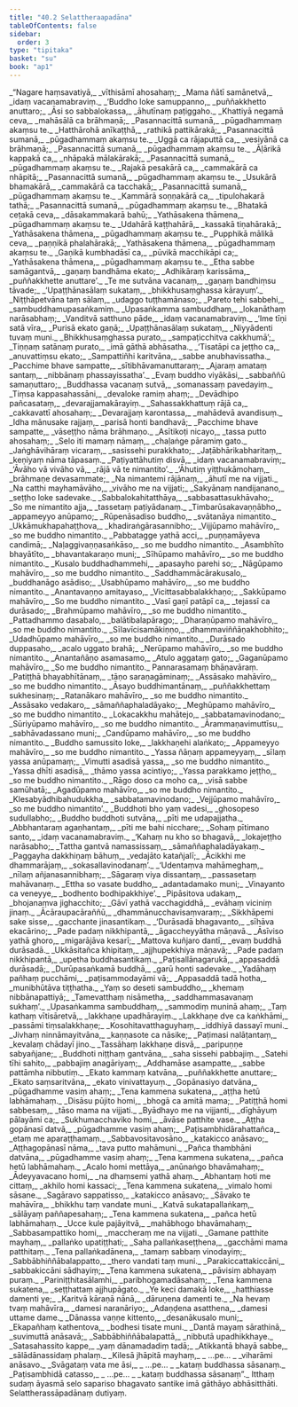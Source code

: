 ```yaml
---
title: "40.2 Selattheraapadāna"
tableOfContents: false
sidebar:
  order: 3
type: "tipitaka"
basket: "su"
book: "ap1"
---
```



<DynamicBreadcrumb />

<Division number="208" book="ap1">

<Paragraph number="4507" type="verses" book="ap1">
_“Nagare haṃsavatiyā,_  
_vīthisāmī ahosahaṃ;_  
_Mama ñātī samānetvā,_  
_idaṃ vacanamabraviṃ._  

</Paragraph>

</Division>
<Division number="209" book="ap1">

<Paragraph number="4508" type="verses" book="ap1">
_‘Buddho loke samuppanno,_  
_puññakkhetto anuttaro;_  
_Āsi so sabbalokassa,_  
_āhutīnaṃ paṭiggaho._  

</Paragraph>

</Division>
<Division number="210" book="ap1">

<Paragraph number="4509" type="verses" book="ap1">
_Khattiyā negamā ceva,_  
_mahāsālā ca brāhmaṇā;_  
_Pasannacittā sumanā,_  
_pūgadhammaṃ akaṃsu te._  

</Paragraph>

</Division>
<Division number="211" book="ap1">

<Paragraph number="4510" type="verses" book="ap1">
_Hatthārohā anīkaṭṭhā,_  
_rathikā pattikārakā;_  
_Pasannacittā sumanā,_  
_pūgadhammaṃ akaṃsu te._  

</Paragraph>

</Division>
<Division number="212" book="ap1">

<Paragraph number="4511" type="verses" book="ap1">
_Uggā ca rājaputtā ca,_  
_vesiyānā ca brāhmaṇā;_  
_Pasannacittā sumanā,_  
_pūgadhammaṃ akaṃsu te._  

</Paragraph>

</Division>
<Division number="213" book="ap1">

<Paragraph number="4512" type="verses" book="ap1">
_Āḷārikā kappakā ca,_  
_nhāpakā mālakārakā;_  
_Pasannacittā sumanā,_  
_pūgadhammaṃ akaṃsu te._  

</Paragraph>

</Division>
<Division number="214" book="ap1">

<Paragraph number="4513" type="verses" book="ap1">
_Rajakā pesakārā ca,_  
_cammakārā ca nhāpitā;_  
_Pasannacittā sumanā,_  
_pūgadhammaṃ akaṃsu te._  

</Paragraph>

</Division>
<Division number="215" book="ap1">

<Paragraph number="4514" type="verses" book="ap1">
_Usukārā bhamakārā,_  
_cammakārā ca tacchakā;_  
_Pasannacittā sumanā,_  
_pūgadhammaṃ akaṃsu te._  

</Paragraph>

</Division>
<Division number="216" book="ap1">

<Paragraph number="4515" type="verses" book="ap1">
_Kammārā soṇṇakārā ca,_  
_tipulohakarā tathā;_  
_Pasannacittā sumanā,_  
_pūgadhammaṃ akaṃsu te._  

</Paragraph>

</Division>
<Division number="217" book="ap1">

<Paragraph number="4516" type="verses" book="ap1">
_Bhatakā ceṭakā ceva,_  
_dāsakammakarā bahū;_  
_Yathāsakena thāmena,_  
_pūgadhammaṃ akaṃsu te._  

</Paragraph>

</Division>
<Division number="218" book="ap1">

<Paragraph number="4517" type="verses" book="ap1">
_Udahārā kaṭṭhahārā,_  
_kassakā tiṇahārakā;_  
_Yathāsakena thāmena,_  
_pūgadhammaṃ akaṃsu te._  

</Paragraph>

</Division>
<Division number="219" book="ap1">

<Paragraph number="4518" type="verses" book="ap1">
_Pupphikā mālikā ceva,_  
_paṇṇikā phalahārakā;_  
_Yathāsakena thāmena,_  
_pūgadhammaṃ akaṃsu te._  

</Paragraph>

</Division>
<Division number="220" book="ap1">

<Paragraph number="4519" type="verses" book="ap1">
_Gaṇikā kumbhadāsī ca,_  
_pūvikā macchikāpi ca;_  
_Yathāsakena thāmena,_  
_pūgadhammaṃ akaṃsu te._  

</Paragraph>

</Division>
<Division number="221" book="ap1">

<Paragraph number="4520" type="verses" book="ap1">
_Etha sabbe samāgantvā,_  
_gaṇaṃ bandhāma ekato;_  
_Adhikāraṃ karissāma,_  
_puññakkhette anuttare’._  

</Paragraph>

</Division>
<Division number="222" book="ap1">

<Paragraph number="4521" type="verses" book="ap1">
_Te me sutvāna vacanaṃ,_  
_gaṇaṃ bandhiṃsu tāvade;_  
_‘Upaṭṭhānasālaṃ sukataṃ,_  
_bhikkhusaṃghassa kārayuṃ’._  

</Paragraph>

</Division>
<Division number="223" book="ap1">

<Paragraph number="4522" type="verses" book="ap1">
_Niṭṭhāpetvāna taṃ sālaṃ,_  
_udaggo tuṭṭhamānaso;_  
_Pareto tehi sabbehi,_  
_sambuddhamupasaṅkamiṃ._  

</Paragraph>

</Division>
<Division number="224" book="ap1">

<Paragraph number="4523" type="verses" book="ap1">
_Upasaṅkamma sambuddhaṃ,_  
_lokanāthaṃ narāsabhaṃ;_  
_Vanditvā satthuno pāde,_  
_idaṃ vacanamabraviṃ._  

</Paragraph>

</Division>
<Division number="225" book="ap1">

<Paragraph number="4524" type="verses" book="ap1">
_‘Ime tīṇi satā vīra,_  
_Purisā ekato gaṇā;_  
_Upaṭṭhānasālaṃ sukataṃ,_  
_Niyyādenti tuvaṃ muni._  

</Paragraph>

</Division>
<Division number="226" book="ap1">

<Paragraph number="4525" type="verses" book="ap1">
_Bhikkhusaṃghassa purato,_  
_sampaṭicchitva cakkhumā’;_  
_Tiṇṇaṃ satānaṃ purato,_  
_imā gāthā abhāsatha._  

</Paragraph>

</Division>
<Division number="227" book="ap1">

<Paragraph number="4526" type="verses" book="ap1">
_‘Tisatāpi ca jeṭṭho ca,_  
_anuvattiṃsu ekato;_  
_Sampattiñhi karitvāna,_  
_sabbe anubhavissatha._  

</Paragraph>

</Division>
<Division number="228" book="ap1">

<Paragraph number="4527" type="verses" book="ap1">
_Pacchime bhave sampatte,_  
_sītibhāvamanuttaraṃ;_  
_Ajaraṃ amataṃ santaṃ,_  
_nibbānaṃ phassayissatha’._  

</Paragraph>

</Division>
<Division number="229" book="ap1">

<Paragraph number="4528" type="verses" book="ap1">
_Evaṃ buddho viyākāsi,_  
_sabbaññū samaṇuttaro;_  
_Buddhassa vacanaṃ sutvā,_  
_somanassaṃ pavedayiṃ._  

</Paragraph>

</Division>
<Division number="230" book="ap1">

<Paragraph number="4529" type="verses" book="ap1">
_Tiṃsa kappasahassāni,_  
_devaloke ramiṃ ahaṃ;_  
_Devādhipo pañcasataṃ,_  
_devarajjamakārayiṃ._  

</Paragraph>

</Division>
<Division number="231" book="ap1">

<Paragraph number="4530" type="verses" book="ap1">
_Sahassakkhattuṃ rājā ca,_  
_cakkavattī ahosahaṃ;_  
_Devarajjaṃ karontassa,_  
_mahādevā avandisuṃ._  

</Paragraph>

</Division>
<Division number="232" book="ap1">

<Paragraph number="4531" type="verses" book="ap1">
_Idha mānusake rajjaṃ,_  
_parisā honti bandhavā;_  
_Pacchime bhave sampatte,_  
_vāseṭṭho nāma brāhmaṇo._  

</Paragraph>

</Division>
<Division number="233" book="ap1">

<Paragraph number="4532" type="verses" book="ap1">
_Asītikoṭi nicayo,_  
_tassa putto ahosahaṃ;_  
_Selo iti mamaṃ nāmaṃ,_  
_chaḷaṅge pāramiṃ gato._  

</Paragraph>

</Division>
<Division number="234" book="ap1">

<Paragraph number="4533" type="verses" book="ap1">
_Jaṅghāvihāraṃ vicaraṃ,_  
_sasissehi purakkhato;_  
_Jaṭābhārikabharitaṃ,_  
_keṇiyaṃ nāma tāpasaṃ._  

</Paragraph>

</Division>
<Division number="235" book="ap1">

<Paragraph number="4534" type="verses" book="ap1">
_Paṭiyattāhutiṃ disvā,_  
_idaṃ vacanamabraviṃ;_  
_‘Āvāho vā vivāho vā,_  
_rājā vā te nimantito’._  

</Paragraph>

</Division>
<Division number="236" book="ap1">

<Paragraph number="4535" type="verses" book="ap1">
_‘Āhutiṃ yiṭṭhukāmohaṃ,_  
_brāhmaṇe devasammate;_  
_Na nimantemi rājānaṃ,_  
_āhutī me na vijjati._  

</Paragraph>

</Division>
<Division number="237" book="ap1">

<Paragraph number="4536" type="verses" book="ap1">
_Na catthi mayhamāvāho,_  
_vivāho me na vijjati;_  
_Sakyānaṃ nandijanano,_  
_seṭṭho loke sadevake._  

</Paragraph>

</Division>
<Division number="238" book="ap1">

<Paragraph number="4537" type="verses" book="ap1">
_Sabbalokahitatthāya,_  
_sabbasattasukhāvaho;_  
_So me nimantito ajja,_  
_tassetaṃ paṭiyādanaṃ._  

</Paragraph>

</Division>
<Division number="239" book="ap1">

<Paragraph number="4538" type="verses" book="ap1">
_Timbarūsakavaṇṇābho,_  
_appameyyo anūpamo;_  
_Rūpenāsadiso buddho,_  
_svātanāya nimantito._  

</Paragraph>

</Division>
<Division number="240" book="ap1">

<Paragraph number="4539" type="verses" book="ap1">
_Ukkāmukhapahaṭṭhova,_  
_khadiraṅgārasannibho;_  
_Vijjūpamo mahāvīro,_  
_so me buddho nimantito._  

</Paragraph>

</Division>
<Division number="241" book="ap1">

<Paragraph number="4540" type="verses" book="ap1">
_Pabbatagge yathā acci,_  
_puṇṇamāyeva candimā;_  
_Naḷaggivaṇṇasaṅkāso,_  
_so me buddho nimantito._  

</Paragraph>

</Division>
<Division number="242" book="ap1">

<Paragraph number="4541" type="verses" book="ap1">
_Asambhīto bhayātīto,_  
_bhavantakaraṇo muni;_  
_Sīhūpamo mahāvīro,_  
_so me buddho nimantito._  

</Paragraph>

</Division>
<Division number="243" book="ap1">

<Paragraph number="4542" type="verses" book="ap1">
_Kusalo buddhadhammehi,_  
_apasayho parehi so;_  
_Nāgūpamo mahāvīro,_  
_so me buddho nimantito._  

</Paragraph>

</Division>
<Division number="244" book="ap1">

<Paragraph number="4543" type="verses" book="ap1">
_Saddhammācārakusalo,_  
_buddhanāgo asādiso;_  
_Usabhūpamo mahāvīro,_  
_so me buddho nimantito._  

</Paragraph>

</Division>
<Division number="245" book="ap1">

<Paragraph number="4544" type="verses" book="ap1">
_Anantavaṇṇo amitayaso,_  
_Vicittasabbalakkhaṇo;_  
_Sakkūpamo mahāvīro,_  
_So me buddho nimantito._  

</Paragraph>

</Division>
<Division number="246" book="ap1">

<Paragraph number="4545" type="verses" book="ap1">
_Vasī gaṇī patāpī ca,_  
_tejassī ca durāsado;_  
_Brahmūpamo mahāvīro,_  
_so me buddho nimantito._  

</Paragraph>

</Division>
<Division number="247" book="ap1">

<Paragraph number="4546" type="verses" book="ap1">
_Pattadhammo dasabalo,_  
_balātibalapārago;_  
_Dharaṇūpamo mahāvīro,_  
_so me buddho nimantito._  

</Paragraph>

</Division>
<Division number="248" book="ap1">

<Paragraph number="4547" type="verses" book="ap1">
_Sīlavīcisamākiṇṇo,_  
_dhammaviññāṇakhobhito;_  
_Udadhūpamo mahāvīro,_  
_so me buddho nimantito._  

</Paragraph>

</Division>
<Division number="249" book="ap1">

<Paragraph number="4548" type="verses" book="ap1">
_Durāsado duppasaho,_  
_acalo uggato brahā;_  
_Nerūpamo mahāvīro,_  
_so me buddho nimantito._  

</Paragraph>

</Division>
<Division number="250" book="ap1">

<Paragraph number="4549" type="verses" book="ap1">
_Anantañāṇo asamasamo,_  
_Atulo aggataṃ gato;_  
_Gaganūpamo mahāvīro,_  
_So me buddho nimantito._  


</Paragraph>
</Division>

<Paragraph number="4550" type="center" book="ap1">
Pannarasamaṃ bhāṇavāraṃ.


</Paragraph>

<Division number="251" book="ap1">

<Paragraph number="4551" type="verses" book="ap1">
_Patiṭṭhā bhayabhītānaṃ,_  
_tāṇo saraṇagāminaṃ;_  
_Assāsako mahāvīro,_  
_so me buddho nimantito._  

</Paragraph>

</Division>
<Division number="252" book="ap1">

<Paragraph number="4552" type="verses" book="ap1">
_Āsayo buddhimantānaṃ,_  
_puññakkhettaṃ sukhesinaṃ;_  
_Ratanākaro mahāvīro,_  
_so me buddho nimantito._  

</Paragraph>

</Division>
<Division number="253" book="ap1">

<Paragraph number="4553" type="verses" book="ap1">
_Assāsako vedakaro,_  
_sāmaññaphaladāyako;_  
_Meghūpamo mahāvīro,_  
_so me buddho nimantito._  

</Paragraph>

</Division>
<Division number="254" book="ap1">

<Paragraph number="4554" type="verses" book="ap1">
_Lokacakkhu mahātejo,_  
_sabbatamavinodano;_  
_Sūriyūpamo mahāvīro,_  
_so me buddho nimantito._  

</Paragraph>

</Division>
<Division number="255" book="ap1">

<Paragraph number="4555" type="verses" book="ap1">
_Ārammaṇavimuttīsu,_  
_sabhāvadassano muni;_  
_Candūpamo mahāvīro,_  
_so me buddho nimantito._  

</Paragraph>

</Division>
<Division number="256" book="ap1">

<Paragraph number="4556" type="verses" book="ap1">
_Buddho samussito loke,_  
_lakkhaṇehi alaṅkato;_  
_Appameyyo mahāvīro,_  
_so me buddho nimantito._  

</Paragraph>

</Division>
<Division number="257" book="ap1">

<Paragraph number="4557" type="verses" book="ap1">
_Yassa ñāṇaṃ appameyyaṃ,_  
_sīlaṃ yassa anūpamaṃ;_  
_Vimutti asadisā yassa,_  
_so me buddho nimantito._  

</Paragraph>

</Division>
<Division number="258" book="ap1">

<Paragraph number="4558" type="verses" book="ap1">
_Yassa dhīti asadisā,_  
_thāmo yassa acintiyo;_  
_Yassa parakkamo jeṭṭho,_  
_so me buddho nimantito._  

</Paragraph>

</Division>
<Division number="259" book="ap1">

<Paragraph number="4559" type="verses" book="ap1">
_Rāgo doso ca moho ca,_  
_visā sabbe samūhatā;_  
_Agadūpamo mahāvīro,_  
_so me buddho nimantito._  

</Paragraph>

</Division>
<Division number="260" book="ap1">

<Paragraph number="4560" type="verses" book="ap1">
_Klesabyādhibahudukkha,_  
_sabbatamavinodano;_  
_Vejjūpamo mahāvīro,_  
_so me buddho nimantito’._  

</Paragraph>

</Division>
<Division number="261" book="ap1">

<Paragraph number="4561" type="verses" book="ap1">
_Buddhoti bho yaṃ vadesi,_  
_ghosopeso sudullabho;_  
_Buddho buddhoti sutvāna,_  
_pīti me udapajjatha._  

</Paragraph>

</Division>
<Division number="262" book="ap1">

<Paragraph number="4562" type="verses" book="ap1">
_Abbhantaraṃ agaṇhantaṃ,_  
_pīti me bahi nicchare;_  
_Sohaṃ pītimano santo,_  
_idaṃ vacanamabraviṃ._  

</Paragraph>

</Division>
<Division number="263" book="ap1">

<Paragraph number="4563" type="verses" book="ap1">
_‘Kahaṃ nu kho so bhagavā,_  
_lokajeṭṭho narāsabho;_  
_Tattha gantvā namassissaṃ,_  
_sāmaññaphaladāyakaṃ._  

</Paragraph>

</Division>
<Division number="264" book="ap1">

<Paragraph number="4564" type="verses" book="ap1">
_Paggayha dakkhiṇaṃ bāhuṃ,_  
_vedajāto katañjalī;_  
_Ācikkhi me dhammarājaṃ,_  
_sokasallavinodanaṃ’._  

</Paragraph>

</Division>
<Division number="265" book="ap1">

<Paragraph number="4565" type="verses" book="ap1">
_‘Udentaṃva mahāmeghaṃ,_  
_nīlaṃ añjanasannibhaṃ;_  
_Sāgaraṃ viya dissantaṃ,_  
_passasetaṃ mahāvanaṃ._  

</Paragraph>

</Division>
<Division number="266" book="ap1">

<Paragraph number="4566" type="verses" book="ap1">
_Ettha so vasate buddho,_  
_adantadamako muni;_  
_Vinayanto ca veneyye,_  
_bodhento bodhipakkhiye’._  

</Paragraph>

</Division>
<Division number="267" book="ap1">

<Paragraph number="4567" type="verses" book="ap1">
_Pipāsitova udakaṃ,_  
_bhojanaṃva jighacchito;_  
_Gāvī yathā vacchagiddhā,_  
_evāhaṃ viciniṃ jinaṃ._  

</Paragraph>

</Division>
<Division number="268" book="ap1">

<Paragraph number="4568" type="verses" book="ap1">
_Ācāraupacāraññū,_  
_dhammānucchavisaṃvaraṃ;_  
_Sikkhāpemi sake sisse,_  
_gacchante jinasantikaṃ._  

</Paragraph>

</Division>
<Division number="269" book="ap1">

<Paragraph number="4569" type="verses" book="ap1">
_‘Durāsadā bhagavanto,_  
_sīhāva ekacārino;_  
_Pade padaṃ nikkhipantā,_  
_āgaccheyyātha māṇavā._  

</Paragraph>

</Division>
<Division number="270" book="ap1">

<Paragraph number="4570" type="verses" book="ap1">
_Āsīviso yathā ghoro,_  
_migarājāva kesarī;_  
_Mattova kuñjaro dantī,_  
_evaṃ buddhā durāsadā._  

</Paragraph>

</Division>
<Division number="271" book="ap1">

<Paragraph number="4571" type="verses" book="ap1">
_Ukkāsitañca khipitaṃ,_  
_ajjhupekkhiya māṇavā;_  
_Pade padaṃ nikkhipantā,_  
_upetha buddhasantikaṃ._  

</Paragraph>

</Division>
<Division number="272" book="ap1">

<Paragraph number="4572" type="verses" book="ap1">
_Paṭisallānagarukā,_  
_appasaddā durāsadā;_  
_Durūpasaṅkamā buddhā,_  
_garū honti sadevake._  

</Paragraph>

</Division>
<Division number="273" book="ap1">

<Paragraph number="4573" type="verses" book="ap1">
_Yadāhaṃ pañhaṃ pucchāmi,_  
_paṭisammodayāmi vā;_  
_Appasaddā tadā hotha,_  
_munibhūtāva tiṭṭhatha._  

</Paragraph>

</Division>
<Division number="274" book="ap1">

<Paragraph number="4574" type="verses" book="ap1">
_Yaṃ so deseti sambuddho,_  
_khemaṃ nibbānapattiyā;_  
_Tamevatthaṃ nisāmetha,_  
_saddhammasavanaṃ sukhaṃ’._  

</Paragraph>

</Division>
<Division number="275" book="ap1">

<Paragraph number="4575" type="verses" book="ap1">
_Upasaṅkamma sambuddhaṃ,_  
_sammodiṃ muninā ahaṃ;_  
_Taṃ kathaṃ vītisāretvā,_  
_lakkhaṇe upadhārayiṃ._  

</Paragraph>

</Division>
<Division number="276" book="ap1">

<Paragraph number="4576" type="verses" book="ap1">
_Lakkhaṇe dve ca kaṅkhāmi,_  
_passāmi tiṃsalakkhaṇe;_  
_Kosohitavatthaguyhaṃ,_  
_iddhiyā dassayī muni._  

</Paragraph>

</Division>
<Division number="277" book="ap1">

<Paragraph number="4577" type="verses" book="ap1">
_Jivhaṃ ninnāmayitvāna,_  
_kaṇṇasote ca nāsike;_  
_Paṭimasi nalāṭantaṃ,_  
_kevalaṃ chādayī jino._  

</Paragraph>

</Division>
<Division number="278" book="ap1">

<Paragraph number="4578" type="verses" book="ap1">
_Tassāhaṃ lakkhaṇe disvā,_  
_paripuṇṇe sabyañjane;_  
_Buddhoti niṭṭhaṃ gantvāna,_  
_saha sissehi pabbajiṃ._  

</Paragraph>

</Division>
<Division number="279" book="ap1">

<Paragraph number="4579" type="verses" book="ap1">
_Satehi tīhi sahito,_  
_pabbajiṃ anagāriyaṃ;_  
_Addhamāse asampatte,_  
_sabbe pattāmha nibbutiṃ._  

</Paragraph>

</Division>
<Division number="280" book="ap1">

<Paragraph number="4580" type="verses" book="ap1">
_Ekato kammaṃ katvāna,_  
_puññakkhette anuttare;_  
_Ekato saṃsaritvāna,_  
_ekato vinivattayuṃ._  

</Paragraph>

</Division>
<Division number="281" book="ap1">

<Paragraph number="4581" type="verses" book="ap1">
_Gopānasiyo datvāna,_  
_pūgadhamme vasiṃ ahaṃ;_  
_Tena kammena sukatena,_  
_aṭṭha hetū labhāmahaṃ._  

</Paragraph>

</Division>
<Division number="282" book="ap1">

<Paragraph number="4582" type="verses" book="ap1">
_Disāsu pūjito homi,_  
_bhogā ca amitā mama;_  
_Patiṭṭhā homi sabbesaṃ,_  
_tāso mama na vijjati._  

</Paragraph>

</Division>
<Division number="283" book="ap1">

<Paragraph number="4583" type="verses" book="ap1">
_Byādhayo me na vijjanti,_  
_dīghāyuṃ pālayāmi ca;_  
_Sukhumacchaviko homi,_  
_āvāse patthite vase._  

</Paragraph>

</Division>
<Division number="284" book="ap1">

<Paragraph number="4584" type="verses" book="ap1">
_Aṭṭha gopānasī datvā,_  
_pūgadhamme vasiṃ ahaṃ;_  
_Paṭisambhidārahattañca,_  
_etaṃ me aparaṭṭhamaṃ._  

</Paragraph>

</Division>
<Division number="285" book="ap1">

<Paragraph number="4585" type="verses" book="ap1">
_Sabbavositavosāno,_  
_katakicco anāsavo;_  
_Aṭṭhagopānasī nāma,_  
_tava putto mahāmuni._  

</Paragraph>

</Division>
<Division number="286" book="ap1">

<Paragraph number="4586" type="verses" book="ap1">
_Pañca thambhāni datvāna,_  
_pūgadhamme vasiṃ ahaṃ;_  
_Tena kammena sukatena,_  
_pañca hetū labhāmahaṃ._  

</Paragraph>

</Division>
<Division number="287" book="ap1">

<Paragraph number="4587" type="verses" book="ap1">
_Acalo homi mettāya,_  
_anūnaṅgo bhavāmahaṃ;_  
_Ādeyyavacano homi,_  
_na dhaṃsemi yathā ahaṃ._  

</Paragraph>

</Division>
<Division number="288" book="ap1">

<Paragraph number="4588" type="verses" book="ap1">
_Abhantaṃ hoti me cittaṃ,_  
_akhilo homi kassaci;_  
_Tena kammena sukatena,_  
_vimalo homi sāsane._  

</Paragraph>

</Division>
<Division number="289" book="ap1">

<Paragraph number="4589" type="verses" book="ap1">
_Sagāravo sappatisso,_  
_katakicco anāsavo;_  
_Sāvako te mahāvīra,_  
_bhikkhu taṃ vandate muni._  

</Paragraph>

</Division>
<Division number="290" book="ap1">

<Paragraph number="4590" type="verses" book="ap1">
_Katvā sukatapallaṅkaṃ,_  
_sālāyaṃ paññapesahaṃ;_  
_Tena kammena sukatena,_  
_pañca hetū labhāmahaṃ._  

</Paragraph>

</Division>
<Division number="291" book="ap1">

<Paragraph number="4591" type="verses" book="ap1">
_Ucce kule pajāyitvā,_  
_mahābhogo bhavāmahaṃ;_  
_Sabbasampattiko homi,_  
_maccheraṃ me na vijjati._  

</Paragraph>

</Division>
<Division number="292" book="ap1">

<Paragraph number="4592" type="verses" book="ap1">
_Gamane patthite mayhaṃ,_  
_pallaṅko upatiṭṭhati;_  
_Saha pallaṅkaseṭṭhena,_  
_gacchāmi mama patthitaṃ._  

</Paragraph>

</Division>
<Division number="293" book="ap1">

<Paragraph number="4593" type="verses" book="ap1">
_Tena pallaṅkadānena,_  
_tamaṃ sabbaṃ vinodayiṃ;_  
_Sabbābhiññābalappatto,_  
_thero vandati taṃ muni._  

</Paragraph>

</Division>
<Division number="294" book="ap1">

<Paragraph number="4594" type="verses" book="ap1">
_Parakiccattakiccāni,_  
_sabbakiccāni sādhayiṃ;_  
_Tena kammena sukatena,_  
_pāvisiṃ abhayaṃ puraṃ._  

</Paragraph>

</Division>
<Division number="295" book="ap1">

<Paragraph number="4595" type="verses" book="ap1">
_Pariniṭṭhitasālamhi,_  
_paribhogamadāsahaṃ;_  
_Tena kammena sukatena,_  
_seṭṭhattaṃ ajjhupāgato._  

</Paragraph>

</Division>
<Division number="296" book="ap1">

<Paragraph number="4596" type="verses" book="ap1">
_Ye keci damakā loke,_  
_hatthiasse damenti ye;_  
_Karitvā kāraṇā nānā,_  
_dāruṇena damenti te._  

</Paragraph>

</Division>
<Division number="297" book="ap1">

<Paragraph number="4597" type="verses" book="ap1">
_Na hevaṃ tvaṃ mahāvīra,_  
_damesi naranāriyo;_  
_Adaṇḍena asatthena,_  
_damesi uttame dame._  

</Paragraph>

</Division>
<Division number="298" book="ap1">

<Paragraph number="4598" type="verses" book="ap1">
_Dānassa vaṇṇe kittento,_  
_desanākusalo muni;_  
_Ekapañhaṃ kathentova,_  
_bodhesi tisate muni._  

</Paragraph>

</Division>
<Division number="299" book="ap1">

<Paragraph number="4599" type="verses" book="ap1">
_Dantā mayaṃ sārathinā,_  
_suvimuttā anāsavā;_  
_Sabbābhiññābalapattā,_  
_nibbutā upadhikkhaye._  

</Paragraph>

</Division>
<Division number="300" book="ap1">

<Paragraph number="4600" type="verses" book="ap1">
_Satasahassito kappe,_  
_yaṃ dānamadadiṃ tadā;_  
_Atikkantā bhayā sabbe,_  
_sālādānassidaṃ phalaṃ._  

</Paragraph>

</Division>
<Division number="301" book="ap1">

<Paragraph number="4601" type="verses" book="ap1">
_Kilesā jhāpitā mayhaṃ,_  
_ …pe… _  
_viharāmi anāsavo._  

</Paragraph>

</Division>
<Division number="302" book="ap1">

<Paragraph number="4602" type="verses" book="ap1">
_Svāgataṃ vata me āsi,_  
_ …pe… _  
_kataṃ buddhassa sāsanaṃ._  

</Paragraph>

</Division>
<Division number="303" book="ap1">

<Paragraph number="4603" type="verses" book="ap1">
_Paṭisambhidā catasso,_  
_ …pe… _  
_kataṃ buddhassa sāsanaṃ”._  

</Paragraph>

<Paragraph number="4604" book="ap1">
Itthaṃ sudaṃ āyasmā selo sapariso bhagavato santike imā gāthāyo abhāsitthāti.

</Paragraph>
</Division>

<Paragraph number="4605" type="center" book="ap1">
Selattherassāpadānaṃ dutiyaṃ.
</Paragraph>
